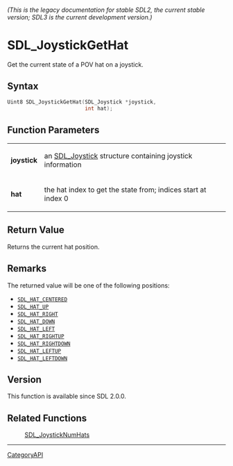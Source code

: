====== (This is the legacy documentation for stable SDL2, the current stable version; SDL3 is the current development version.) ======
= SDL_JoystickGetHat =

Get the current state of a POV hat on a joystick.

== Syntax ==

<syntaxhighlight lang='c'>
Uint8 SDL_JoystickGetHat(SDL_Joystick *joystick,
                         int hat);
</syntaxhighlight>

== Function Parameters ==

{|
|'''joystick'''
|an [[SDL_Joystick]] structure containing joystick information
|-
|'''hat'''
|the hat index to get the state from; indices start at index 0
|}

== Return Value ==

Returns the current hat position.

== Remarks ==

The returned value will be one of the following positions:

* <code>[[SDL_HAT_CENTERED]]</code>
* <code>[[SDL_HAT_UP]]</code>
* <code>[[SDL_HAT_RIGHT]]</code>
* <code>[[SDL_HAT_DOWN]]</code>
* <code>[[SDL_HAT_LEFT]]</code>
* <code>[[SDL_HAT_RIGHTUP]]</code>
* <code>[[SDL_HAT_RIGHTDOWN]]</code>
* <code>[[SDL_HAT_LEFTUP]]</code>
* <code>[[SDL_HAT_LEFTDOWN]]</code>

== Version ==

This function is available since SDL 2.0.0.

== Related Functions ==

:[[SDL_JoystickNumHats]]

----
[[CategoryAPI]]


